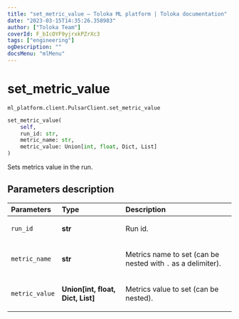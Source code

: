 ```yaml
---
title: "set_metric_value — Toloka ML platform | Toloka documentation"
date: "2023-03-15T14:35:26.358983"
author: ["Toloka Team"]
coverId: F_bIcOYF9yjrxkPZrXc3
tags: ["engineering"]
ogDescription: ""
docsMenu: "mlMenu"
---
```


# set_metric_value

`ml_platform.client.PulsarClient.set_metric_value`

```python
set_metric_value(
    self,
    run_id: str,
    metric_name: str,
    metric_value: Union[int, float, Dict, List]
)
```

Sets metrics value in the run.

## Parameters description

| Parameters | Type | Description |
| :----------| :----| :-----------|
`run_id`|**str**|<p>Run id.</p>
`metric_name`|**str**|<p>Metrics name to set (can be nested with `.` as a delimiter).</p>
`metric_value`|**Union\[int, float, Dict, List\]**|<p>Metrics value to set (can be nested).</p>